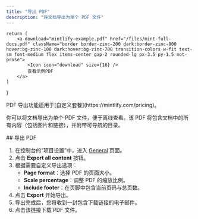 ```yaml
---
title: "导出 PDF"
description: "将文档导出为单个 PDF 文件"
---
```


    return (
        <a download="mintlify-example.pdf" href="/files/mint-full-docs.pdf" className="border border-zinc-200 dark:border-zinc-800 hover:bg-zinc-100 dark:hover:bg-zinc-700 transition-colors w-fit text-sm font-medium flex items-center gap-2 rounded-lg px-3.5 py-1.5 not-prose">
            <Icon icon="download" size={16} />
            查看示例PDF
        </a>
    )
}

<Info>
  PDF 导出功能适用于[自定义套餐](https://mintlify.com/pricing)。
</Info>

你可以将文档导出为单个 PDF 文件，便于离线查看。该 PDF 将包含文档中的所有内容（包括图片和链接），并附带可导航的目录。


<div id="exporting-a-pdf">
  ## 导出 PDF
</div>

1. 在控制台的“项目设置”中，进入 [General](https://dashboard.mintlify.com/settings/deployment/general) 页面。
2. 点击 **Export all content** 按钮。
3. 根据需要自定义导出选项：
    - **Page format**：选择 PDF 的页面大小。
    - **Scale percentage**：调整 PDF 的缩放比例。
    - **Include footer**：在页脚中包含当前页码与总页数。
4. 点击 **Export** 开始导出。
5. 导出完成后，您将收到一封包含下载链接的电子邮件。
6. 点击该链接下载 PDF 文件。

<DownloadPDFButton />